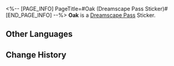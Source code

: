 <%-- [PAGE_INFO]
PageTitle=#Oak (Dreamscape Pass Sticker)#
[END_PAGE_INFO] --%>
{{Stub|Location information}}
{{Item Infobox
|title       = Oak
|id          = 223700
|image       = Dreamscape Pass Sticker Oak.png{{subst:void|<!--$UPLOAD:<<SpriteOutput/TravelBrochure/StickFigures/223700.png>-<Dreamscape Pass Sticker Oak.png>-<Item Icons>>-->}}
|type        = Dreamscape Pass Sticker
|type2       = Stars in the Dream Stickers
|invCategory = 
|rarity      = 4
|effect      = 
|description = Digital stickers that can be used to decorate the pages of the Dreamtour Handbook. They come in many different styles.
|source1     = [[Unlocked by Default]]
}}
{{Description|A leader's secret at work: Never let others know what you are up to.}}
'''Oak''' is a [[Dreamscape Pass]] Sticker.

==Other Languages==
{{Other Languages
|en   = Oak
|zhs  = 橡木
|zht  = 橡木
|ja   = オーク
|ko   = 참나무
|es   = Roble
|fr   = Vieux-Chêne
|ru   = Дубы
|th   = Oak
|vi   = Oak
|de   = Eiche
|id   = Oak
|pt   = Carvalho
}}

==Change History==
{{Change History|2.1}}